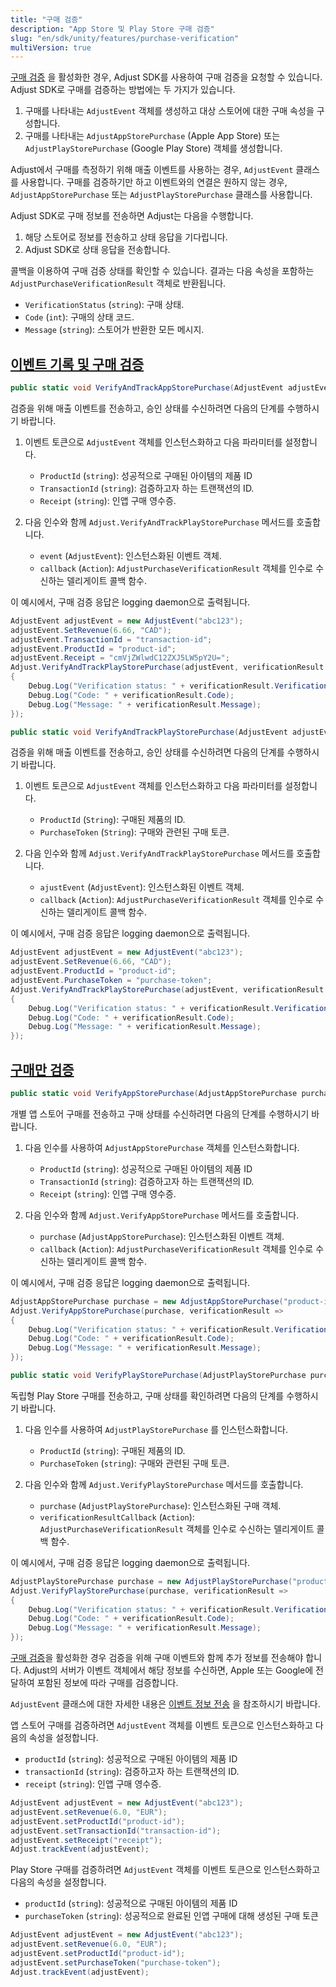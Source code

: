 ```yaml
---
title: "구매 검증"
description: "App Store 및 Play Store 구매 검증"
slug: "en/sdk/unity/features/purchase-verification"
multiVersion: true
---
```

<sdkversion version="v5"> 

[구매 검증](https://help.adjust.com/en/article/purchase-verification) 을 활성화한 경우, Adjust SDK를 사용하여 구매 검증을 요청할 수 있습니다. Adjust SDK로 구매를 검증하는 방법에는 두 가지가 있습니다.

1. 구매를 나타내는 `AdjustEvent` 객체를 생성하고 대상 스토어에 대한 구매 속성을 구성합니다.
2. 구매를 나타내는 `AdjustAppStorePurchase` \(Apple App Store\) 또는 `AdjustPlayStorePurchase` \(Google Play Store\) 객체를 생성합니다.

<callout type="tip"> 

Adjust에서 구매를 측정하기 위해 매출 이벤트를 사용하는 경우, `AdjustEvent` 클래스를 사용합니다. 구매를 검증하기만 하고 이벤트와의 연결은 원하지 않는 경우, `AdjustAppStorePurchase` 또는 `AdjustPlayStorePurchase` 클래스를 사용합니다.
</Callout> 

Adjust SDK로 구매 정보를 전송하면 Adjust는 다음을 수행합니다.

1. 해당 스토어로 정보를 전송하고 상태 응답을 기다립니다.
2. Adjust SDK로 상태 응답을 전송합니다.

콜백을 이용하여 구매 검증 상태를 확인할 수 있습니다. 결과는 다음 속성을 포함하는 `AdjustPurchaseVerificationResult` 객체로 반환됩니다.

* `VerificationStatus` \(`string`\): 구매 상태.
* `Code` \(`int`\): 구매의 상태 코드.
* `Message` \(`string`\): 스토어가 반환한 모든 메시지.

[이벤트 기록 및 구매 검증](record-event-and-verify-purchase)
--------------------------------------------------

<tabs> <tab title="앱스토어" icon="StoreAppStore" sync="appstore"> <codeblock title="메서드 서명"> 

```cs
public static void VerifyAndTrackAppStorePurchase(AdjustEvent adjustEvent, Action<adjustpurchaseverificationresult id="sl-md0000000"> callback);
```

</CodeBlock> 

검증을 위해 매출 이벤트를 전송하고, 승인 상태를 수신하려면 다음의 단계를 수행하시기 바랍니다.

1. 이벤트 토큰으로 `AdjustEvent` 객체를 인스턴스화하고 다음 파라미터를 설정합니다. 
   * `ProductId` \(`string`\): 성공적으로 구매된 아이템의 제품 ID
   * `TransactionId` \(`string`\): 검증하고자 하는 트랜잭션의 ID.
   * `Receipt` \(`string`\): 인앱 구매 영수증.

2. 다음 인수와 함께 `Adjust.VerifyAndTrackPlayStorePurchase` 메서드를 호출합니다. 
   * `event` \(`AdjustEvent`\): 인스턴스화된 이벤트 객체.
   * `callback` \(`Action`\): `AdjustPurchaseVerificationResult` 객체를 인수로 수신하는 델리게이트 콜백 함수.

이 예시에서, 구매 검증 응답은 logging daemon으로 출력됩니다.

```cs
AdjustEvent adjustEvent = new AdjustEvent("abc123");
adjustEvent.SetRevenue(6.66, "CAD");
adjustEvent.TransactionId = "transaction-id";
adjustEvent.ProductId = "product-id";
adjustEvent.Receipt = "cmVjZWlwdC12ZXJ5LW5pY2U=";
Adjust.VerifyAndTrackPlayStorePurchase(adjustEvent, verificationResult =>
{
    Debug.Log("Verification status: " + verificationResult.VerificationStatus);
    Debug.Log("Code: " + verificationResult.Code);
    Debug.Log("Message: " + verificationResult.Message);
});
```

</Tab> <tab title="Google Play" icon="PlatformGooglePlay" sync="playstore"> <codeblock title="메서드 서명"> 

```cs
public static void VerifyAndTrackPlayStorePurchase(AdjustEvent adjustEvent,Action<adjustpurchaseverificationresult id="sl-md0000000"> verificationResultCallback);
```

</CodeBlock> 

검증을 위해 매출 이벤트를 전송하고, 승인 상태를 수신하려면 다음의 단계를 수행하시기 바랍니다.

1. 이벤트 토큰으로 `AdjustEvent` 객체를 인스턴스화하고 다음 파라미터를 설정합니다. 
   * `ProductId` \(`String`\): 구매된 제품의 ID.
   * `PurchaseToken` \(`String`\): 구매와 관련된 구매 토큰.

2. 다음 인수와 함께 `Adjust.VerifyAndTrackPlayStorePurchase` 메서드를 호출합니다. 
   * `ajustEvent` \(`AdjustEvent`\): 인스턴스화된 이벤트 객체.
   * `callback` \(`Action`\): `AdjustPurchaseVerificationResult` 객체를 인수로 수신하는 델리게이트 콜백 함수.

이 예시에서, 구매 검증 응답은 logging daemon으로 출력됩니다.

```cs
AdjustEvent adjustEvent = new AdjustEvent("abc123");
adjustEvent.SetRevenue(6.66, "CAD");
adjustEvent.ProductId = "product-id";
adjustEvent.PurchaseToken = "purchase-token";
Adjust.VerifyAndTrackPlayStorePurchase(adjustEvent, verificationResult =>
{
    Debug.Log("Verification status: " + verificationResult.VerificationStatus);
    Debug.Log("Code: " + verificationResult.Code);
    Debug.Log("Message: " + verificationResult.Message);
});
```

</Tab> </Tabs> 

[구매만 검증](only-verify-purchase)
------------------------------

<tabs> <tab title="앱스토어" icon="StoreAppStore" sync="appstore"> <codeblock title="메서드 서명"> 

```cs
public static void VerifyAppStorePurchase(AdjustAppStorePurchase purchase, Action<adjustpurchaseverificationresult id="sl-md0000000"> callback);
```

</CodeBlock> 

개별 앱 스토어 구매를 전송하고 구매 상태를 수신하려면 다음의 단계를 수행하시기 바랍니다.

1. 다음 인수를 사용하여 `AdjustAppStorePurchase` 객체를 인스턴스화합니다. 
   * `ProductId` \(`string`\): 성공적으로 구매된 아이템의 제품 ID
   * `TransactionId` \(`string`\): 검증하고자 하는 트랜잭션의 ID.
   * `Receipt` \(`string`\): 인앱 구매 영수증.

2. 다음 인수와 함께 `Adjust.VerifyAppStorePurchase` 메서드를 호출합니다. 
   * `purchase` \(`AdjustAppStorePurchase`\): 인스턴스화된 이벤트 객체.
   * `callback` \(`Action`\): `AdjustPurchaseVerificationResult` 객체를 인수로 수신하는 델리게이트 콜백 함수.

이 예시에서, 구매 검증 응답은 logging daemon으로 출력됩니다.

```cs
AdjustAppStorePurchase purchase = new AdjustAppStorePurchase("product-id", "transaction-id", "receipt");
Adjust.VerifyAppStorePurchase(purchase, verificationResult =>
{
    Debug.Log("Verification status: " + verificationResult.VerificationStatus);
    Debug.Log("Code: " + verificationResult.Code);
    Debug.Log("Message: " + verificationResult.Message);
});
```

</Tab> <tab title="Google Play" icon="PlatformGooglePlay" sync="playstore"> <codeblock title="메서드 서명"> 

```cs
public static void VerifyPlayStorePurchase(AdjustPlayStorePurchase purchase,Action<adjustpurchaseverificationresult id="sl-md0000000"> verificationResultCallback);
```

</CodeBlock> 

독립형 Play Store 구매를 전송하고, 구매 상태를 확인하려면 다음의 단계를 수행하시기 바랍니다.

1. 다음 인수를 사용하여 `AdjustPlayStorePurchase` 를 인스턴스화합니다. 
   * `ProductId` \(`string`\): 구매된 제품의 ID.
   * `PurchaseToken` \(`string`\): 구매와 관련된 구매 토큰.

2. 다음 인수와 함께 `Adjust.VerifyPlayStorePurchase` 메서드를 호출합니다. 
   * `purchase` \(`AdjustPlayStorePurchase`\): 인스턴스화된 구매 객체.
   * `verificationResultCallback` \(`Action`\): `AdjustPurchaseVerificationResult` 객체를 인수로 수신하는 델리게이트 콜백 함수.

이 예시에서, 구매 검증 응답은 logging daemon으로 출력됩니다.

```cs
AdjustPlayStorePurchase purchase = new AdjustPlayStorePurchase("product-id", "purchase-token");
Adjust.VerifyPlayStorePurchase(purchase, verificationResult =>
{
    Debug.Log("Verification status: " + verificationResult.VerificationStatus);
    Debug.Log("Code: " + verificationResult.Code);
    Debug.Log("Message: " + verificationResult.Message);
});
```

</Tab> </Tabs> </SdkVersion> <sdkversion version="v4"> 

[구매 검증](https://help.adjust.com/en/article/purchase-verification)을 활성화한 경우 검증을 위해 구매 이벤트와 함께 추가 정보를 전송해야 합니다. Adjust의 서버가 이벤트 객체에서 해당 정보를 수신하면, Apple 또는 Google에 전달하여 포함된 정보에 따라 구매를 검증합니다.
<callout type="seealso"> 

`AdjustEvent` 클래스에 대한 자세한 내용은 [이벤트 정보 전송](/en/sdk/android/features/events) 을 참조하시기 바랍니다.
</Callout> <tabs> <tab title="앱스토어" icon="StoreAppStore" sync="appstore"> 

앱 스토어 구매를 검증하려면 `AdjustEvent` 객체를 이벤트 토큰으로 인스턴스화하고 다음의 속성을 설정합니다.

* `productId` \(`string`\): 성공적으로 구매된 아이템의 제품 ID
* `transactionId` \(`string`\): 검증하고자 하는 트랜잭션의 ID.
* `receipt` \(`string`\): 인앱 구매 영수증.

```cs
AdjustEvent adjustEvent = new AdjustEvent("abc123");
adjustEvent.setRevenue(6.0, "EUR");
adjustEvent.setProductId("product-id");
adjustEvent.setTransactionId("transaction-id");
adjustEvent.setReceipt("receipt");
Adjust.trackEvent(adjustEvent);
```

</Tab> <tab title="Play Store" icon="PlatformGooglePlay" sync="playstore"> 

Play Store 구매를 검증하려면 `AdjustEvent` 객체를 이벤트 토큰으로 인스턴스화하고 다음의 속성을 설정합니다.

* `productId` \(`string`\): 성공적으로 구매된 아이템의 제품 ID
* `purchaseToken` \(`string`\): 성공적으로 완료된 인앱 구매에 대해 생성된 구매 토큰

```cs
AdjustEvent adjustEvent = new AdjustEvent("abc123");
adjustEvent.setRevenue(6.0, "EUR");
adjustEvent.setProductId("product-id");
adjustEvent.setPurchaseToken("purchase-token");
Adjust.trackEvent(adjustEvent);
```

</Tab> </Tabs> </SdkVersion>

